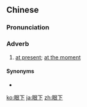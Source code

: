 ==Chinese==
{{zh-forms}}

===Pronunciation===
{{zh-pron
|m=yǎnxià
|c=ngaan5 haa6
|mn=qz:gán-hǎ/xm:gán-hā/zz:gán-hēe
|ma=Zh-yanxià.ogg
|cat=adv
}}

===Adverb===
{{zh-adv}}

# [[at present]]; [[at the moment]]

====Synonyms====
* {{zh-l|目前}}

{{zh-cat|Advanced}}

[[ko:眼下]]
[[ja:眼下]]
[[zh:眼下]]